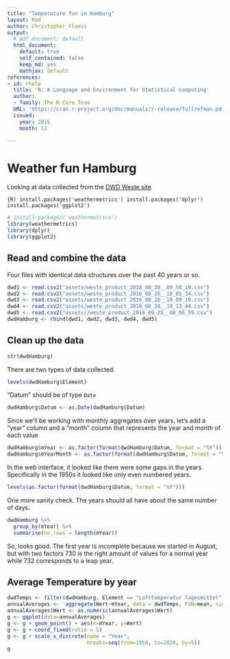 ```yaml
---
title: "Temperature fun in Hamburg"
layout: Rmd
author: Christopher Floess
output:
  # pdf_document: default
  html_document:
    default: true
    self_contained: false
    keep_md: yes
    mathjax: default
references:
- id: rhelp
  title: 'R: A Language and Environment for Statistical Computing'
  author:
  - family: The R Core Team
  URL: 'https://cran.r-project.org/doc/manuals/r-release/fullrefman.pdf'
  issued:
    year: 2015
    month: 12

---
```


# Weather fun Hamburg

Looking at data collected from the [DWD Weste site](http://www.dwd.de/DE/leistungen/weste/westexl/weste_xl.html?nn=342632)

```{R)
install.packages('weathermetrics')
install.packages('dplyr')
install.packages('ggplot2')
```

```R
# install.packages('weathermetrics')
library(weathermetrics)
library(dplyr)
library(ggplot2)
```

## Read and combine the data

Four files with identical data structures over the past 40 years or so.

```R
dwd1 <- read.csv2("assets/weste_product_2016_08_28__09_58_19.csv")
dwd2 <- read.csv2("assets/weste_product_2016_08_28__10_05_34.csv")
dwd3 <- read.csv2("assets/weste_product_2016_08_28__10_09_10.csv")
dwd4 <- read.csv2("assets/weste_product_2016_08_28__10_13_44.csv")
dwd5 <- read.csv2("assets//weste_product_2016_09_25__08_06_59.csv")
dwdHamburg <- rbind(dwd1, dwd2, dwd3, dwd4, dwd5)
```

## Clean up the data

```R
str(dwdHamburg)

```

There are two types of data collected.

```R
levels(dwdHamburg$Element)
```


"Datum" should be of type `Date`

```R
dwdHamburg$Datum <- as.Date(dwdHamburg$Datum)
```

Since we'll be working with monthly aggregates over years, let's add a "year" column and a "month" column that represents the year and month of each value

```R
dwdHamburg$mYear <- as.factor(format(dwdHamburg$Datum, format = "%Y"))
dwdHamburg$mYearMonth <- as.factor(format(dwdHamburg$Datum, format = "%Y-%m"))
```

In the web interface, it looked like there were some gaps in the years. Specifically in the 1950s it looked like only even numbered years.

```R
levels(as.factor(format(dwdHamburg$Datum, format = "%Y")))
```

One more sanity check. The years should all have about the same number of days.

```R
dwdHamburg %>%
  group_by(mYear) %>%
  summarise(no_rows = length(mYear))
```

So, looks good. The first year is incomplete because we started in August, but with two factors 730 is the right amount of values for a normal year while 732 corresponds to a leap year.

## Average Temperature by year

```R
dwdTemps <- filter(dwdHamburg, Element == "Lufttemperatur Tagesmittel")
annualAverages <-  aggregate(Wert~mYear, data = dwdTemps, FUN=mean, simplify = F)
annualAverages$Wert <- as.numeric(annualAverages$Wert)
g <- ggplot(data=annualAverages)
g <- g + geom_point() + aes(x=mYear, y=Wert)
g <- g + coord_fixed(ratio = 5)
g <- g + scale_x_discrete(name = "Year",
                          breaks=seq(from=1950, to=2020, by=5))
g
```
